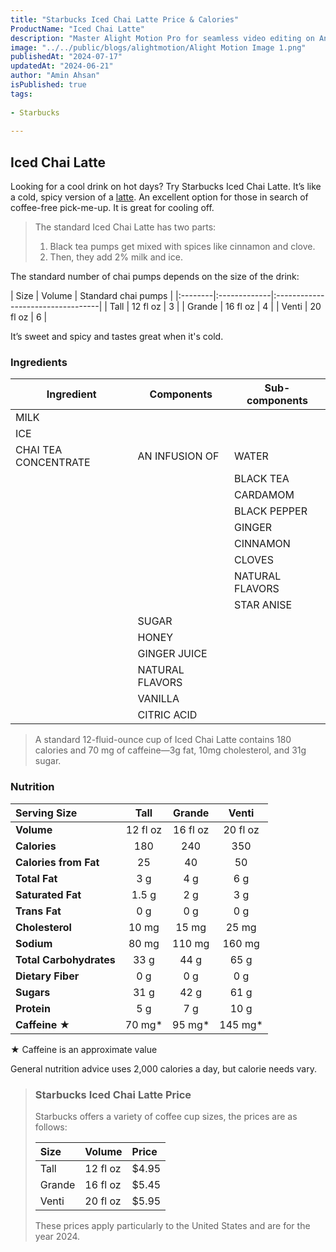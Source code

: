 ```yaml
---
title: "Starbucks Iced Chai Latte Price & Calories"
ProductName: "Iced Chai Latte" 
description: "Master Alight Motion Pro for seamless video editing on Android, iOS, and Tablets with our ultimate guide, unlocking advanced features and elevating your skills in 2024!"
image: "../../public/blogs/alightmotion/Alight Motion Image 1.png"
publishedAt: "2024-07-17"
updatedAt: "2024-06-21"
author: "Amin Ahsan"
isPublished: true
tags:
 
- Starbucks
      
---
```


## Iced Chai Latte 

Looking for a cool drink on hot days? Try Starbucks Iced Chai Latte. It’s like a cold, spicy version of a [latte](https://starbucks-menu-with-prices.net/caffe-latte). An excellent option for those in search of coffee-free pick-me-up. It is great for cooling off. 

> The standard Iced Chai Latte has two parts:
> 1. Black tea pumps get mixed with spices like cinnamon and clove.
> 2. Then, they add 2% milk and ice.

The standard number of chai pumps depends on the size of the drink:

<div style={{width:"300px"}}>
| Size    |  Volume      | Standard chai pumps               |
|:--------|:-------------|:----------------------------------|
| Tall    | 12 fl oz     | 3                                 |
| Grande  | 16 fl oz     | 4                                 |
| Venti   | 20 fl oz     | 6                                 |
</div>

It’s sweet and spicy and tastes great when it's cold.



<style jsx>{`
  .table-container {
    overflow-x: auto;
    position: relative;
  }
  .table-container table {
    border-collapse: collapse;
    width: 30%;
  }
  .table-container th,
  .table-container td {
    border: 1px solid #ddd;
    padding: 2px;
    min-width: 30px;
    font-size: 11px;
  }
  .table-container th:first-child,
  .table-container td:first-child {
    position: sticky;
    left: 0;
    background-color: white;
    z-index: 1;
  }
  @media (max-width: 768px) {
    .table-container th:not(:first-child),
    .table-container td:not(:first-child) {
      min-width: 50px;
    }
  }
`}</style>


### Ingredients

| Ingredient              | Components                         | Sub-components  |
|-------------------------|------------------------------------|-----------------|
| MILK                    |                                    |                 |
| ICE                     |                                    |                 |
| CHAI TEA CONCENTRATE    | AN INFUSION OF                     | WATER           |
|                         |                                    | BLACK TEA       |
|                         |                                    | CARDAMOM        |
|                         |                                    | BLACK PEPPER    |
|                         |                                    | GINGER          |
|                         |                                    | CINNAMON        |
|                         |                                    | CLOVES          |
|                         |                                    | NATURAL FLAVORS |
|                         |                                    | STAR ANISE      |
|                         | SUGAR                              |                 |
|                         | HONEY                              |                 |
|                         | GINGER JUICE                       |                 |
|                         | NATURAL FLAVORS                    |                 |
|                         | VANILLA                            |                 |
|                         | CITRIC ACID                        |                 |

> A standard 12-fluid-ounce cup of Iced Chai Latte contains 180 calories and 70 mg of caffeine—3g fat, 10mg cholesterol, and 31g sugar. 


### Nutrition

|  Serving Size	            | Tall           | Grande        | Venti         |
|:--------------------------|:--------------:|:-------------:|:-------------:|
| **Volume**                | 12 fl oz       | 16 fl oz      | 20 fl oz      |
| **Calories**              | 180            | 240           | 350           |
| **Calories from Fat**     | 25             | 40            | 50            |
| **Total Fat**             | 3 g            | 4 g           | 6 g           |
| **Saturated Fat**         | 1.5 g          | 2 g           | 3 g           |
| **Trans Fat**             | 0 g            | 0 g           | 0 g           |
| **Cholesterol**           | 10 mg          | 15 mg         | 25 mg         |
| **Sodium**                | 80 mg          | 110 mg        | 160 mg        | 
| **Total Carbohydrates**   | 33 g           | 44 g          | 65 g          |
| **Dietary Fiber**         | 0 g            | 0 g           | 0 g           |
| **Sugars**                | 31 g           | 42 g          | 61 g          |
| **Protein**               | 5 g            | 7 g           | 10 g          |
| **Caffeine ★**              | 70 mg*         | 95 mg*        | 145 mg*       |

★ Caffeine is an approximate value

General nutrition advice uses 2,000 calories a day, but calorie needs vary.

> ### Starbucks Iced Chai Latte Price
> 
> Starbucks offers a variety of coffee cup sizes, the prices are as follows:
> 
> | Size    |   Volume     | Price |
> |:--------|:-------------|:------|
> | Tall    | 12 fl oz     | $4.95 |
> | Grande  | 16 fl oz     | $5.45 |
> | Venti   | 20 fl oz     | $5.95 |
> 
> These prices apply particularly to the United States and are for the year 2024.
